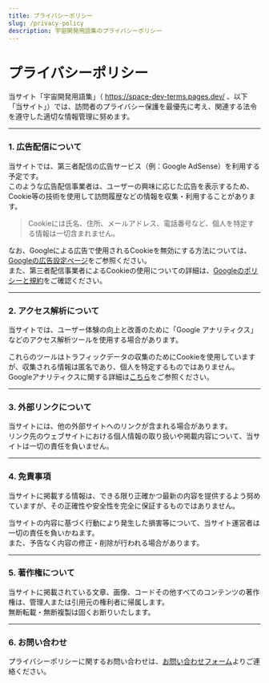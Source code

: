 ```yaml
---
title: プライバシーポリシー
slug: /privacy-policy
description: 宇宙開発用語集のプライバシーポリシー
---
```



<Head>
  <script type="application/ld+json">
    {`{
      "@context": "https://schema.org",
      "@type": "DefinedTerm",
      "name": "プライバシーポリシー",
      "inDefinedTermSet": "https://space-dev-terms.pages.dev",
      "termCode": "privacy-policy",
      "description": "宇宙開発用語集のプライバシーポリシー",
      "url": "https://space-dev-terms.pages.dev/docs/privacy-policy"
    }`}
  </script>
</Head>

# プライバシーポリシー

当サイト「宇宙開発用語集」（ https://space-dev-terms.pages.dev/ 、以下「当サイト」）では、訪問者のプライバシー保護を最優先に考え、関連する法令を遵守した適切な情報管理に努めます。

---

### 1. 広告配信について

当サイトでは、第三者配信の広告サービス（例：Google AdSense）を利用する予定です。  
このような広告配信事業者は、ユーザーの興味に応じた広告を表示するため、Cookie等の技術を使用して訪問履歴などの情報を収集・利用することがあります。

> Cookieには氏名、住所、メールアドレス、電話番号など、個人を特定する情報は一切含まれません。

なお、Googleによる広告で使用されるCookieを無効にする方法については、[Googleの広告設定ページ]( https://adssettings.google.com/authenticated?hl=ja )をご参照ください。  
また、第三者配信事業者によるCookieの使用についての詳細は、[Googleのポリシーと規約]( https://policies.google.com/technologies/ads?hl=ja )をご確認ください。

---

### 2. アクセス解析について

当サイトでは、ユーザー体験の向上と改善のために「Google アナリティクス」などのアクセス解析ツールを使用する場合があります。

これらのツールはトラフィックデータの収集のためにCookieを使用していますが、収集される情報は匿名であり、個人を特定するものではありません。  
Googleアナリティクスに関する詳細は[こちら]( https://marketingplatform.google.com/about/analytics/terms/jp/ )をご参照ください。

---

### 3. 外部リンクについて

当サイトには、他の外部サイトへのリンクが含まれる場合があります。  
リンク先のウェブサイトにおける個人情報の取り扱いや掲載内容について、当サイトは一切の責任を負いません。

---

### 4. 免責事項

当サイトに掲載する情報は、できる限り正確かつ最新の内容を提供するよう努めていますが、その正確性や安全性を完全に保証するものではありません。

当サイトの内容に基づく行動により発生した損害等について、当サイト運営者は一切の責任を負いかねます。  
また、予告なく内容の修正・削除が行われる場合があります。

---

### 5. 著作権について

当サイトに掲載されている文章、画像、コードその他すべてのコンテンツの著作権は、管理人または引用元の権利者に帰属します。  
無断転載・無断複製は固くお断りいたします。

---

### 6. お問い合わせ

プライバシーポリシーに関するお問い合わせは、[お問い合わせフォーム]( /contact )よりご連絡ください。
